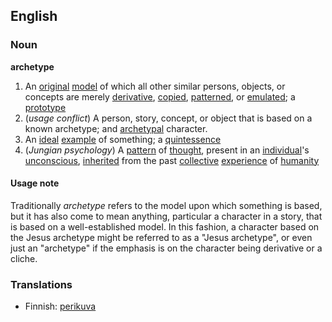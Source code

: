 ==English==
===Noun===
'''archetype'''
{{wikipedia}}
# An [[original]] [[model]] of which all other similar persons, objects, or concepts are merely [[derivative]], [[copied]], [[patterned]], or [[emulated]]; a [[prototype]]
# (''usage conflict'') A person, story, concept, or object that is based on a known archetype; and [[archetypal]] character.
# An [[ideal]] [[example]] of something; a [[quintessence]]
#(''Jungian psychology'') A [[pattern]] of [[thought]], present in an [[individual]]'s [[unconscious]], [[inherited]] from the past [[collective]] [[experience]] of [[humanity]]

==== Usage note ====
Traditionally ''archetype'' refers to the model upon which something is based, but it has also come to mean anything, particular a character in a story, that is based on a well-established model.  In this fashion, a character based on the Jesus archetype might be referred to as a "Jesus archetype", or even just an "archetype" if the emphasis is on the character being derivative or a cliche.

===Translations===
*Finnish: [[perikuva]]